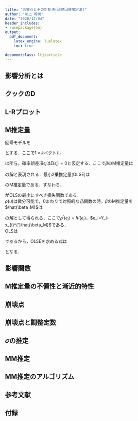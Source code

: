 ```yaml
---
title: "影響点とその対処法(頑健回帰推定法)"
author: "川上 幹男"
date: "2020/12/04"
header_includes:
- \usepackage{bm}
output:
  pdf_document: 
    latex_engine: lualatex 
    toc: true
    
documentclass: ltjsarticle
---
```


## 影響分析とは

## クックのD

## L-Rプロット

## M推定量

回帰モデルを

\begin{align*}
Y_i=x_{i}^{'}\beta+\epsilon_{i},\ i=1,\cdots,n　\tag{1}
\end{align*}

とする．ここで$1\times k$ベクトル

\begin{align*}
x_{i}^{'}=
\left(
  \begin{array}{cccc}
    1 & X_{2i} & \cdots & X_{ki}
  \end{array}
\right)
\end{align*}

は所与，確率誤差項$\epsilon_i$は$E(\epsilon_i)=0$と仮定する．ここで$\beta$のM推定量は

\begin{align*}
min\sum_{i=1}^{n}\rho(Y_{i}-x_{i}^{'}\beta) \tag{2}
\end{align*}

の解と表現される．最小2乗推定量(OLSE)は

\begin{align*}
  \rho(u)=\frac{u^{2}}{2} \tag{3}
\end{align*}

のM推定量である．すなわち，

\begin{align*}
  \sum_{i=1}^{n}\rho(Y_{i}-x^{'}_{i}\beta)=\frac{1}{2}\sum_{i=1}^{n}(Y_{i}-x^{'}_{i}\beta)^{2} \tag{4}
\end{align*}

がOLSの最小にすべき損失関数である．\
$\rho(u)$は微分可能で，0まわりで対照的な凸関数の時，$\beta$のM推定量を$\hat{\beta_M}$は

\begin{align*}
  \sum_{i=1}^{n}\rho^{'}(Y_{i}-x^{'}_{i}\hat{\beta_M})x_{i}=\sum_{i=1}{n}\Psi(e_{i})x_{i}=0 \tag{5}
\end{align*}

の解として得られる．ここで$\rho^{'}(e_{i})=\Psi(e_{i})$，$e_i=Y_i-x_{i}^{'}\hat{\beta_M}$である．\
OLSは

\begin{align*}
  \Psi(e_{i})=\rho^{'}(e_{i})=e_{i}
\end{align*}

であるから，OLSEを求める式は

\begin{align*}
  \sum^{n}_{i=1}e_{i}x_{i}=0 \tag{6}
\end{align*}

となる．

## 影響関数

## M推定量の不偏性と漸近的特性

## 崩壊点

## 崩壊点と調整定数

## $\sigma$の推定

## MM推定

## MM推定のアルゴリズム

## 参考文献

## 付録